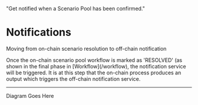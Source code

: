   "Get notified when a Scenario Pool has been confirmed."


# Notifications

Moving from on-chain scenario resolution to off-chain notification

<Note>
  Once the on-chain scenario pool workflow is marked as 'RESOLVED' (as shown in the final phase in [Workflow](/workflow), the notification service will be triggered. It is at this step that the on-chain process produces an output which triggers the off-chain notification service.
</Note>

<NotificationsFlow />

<UserFlowDiagram />

---

Diagram Goes Here
